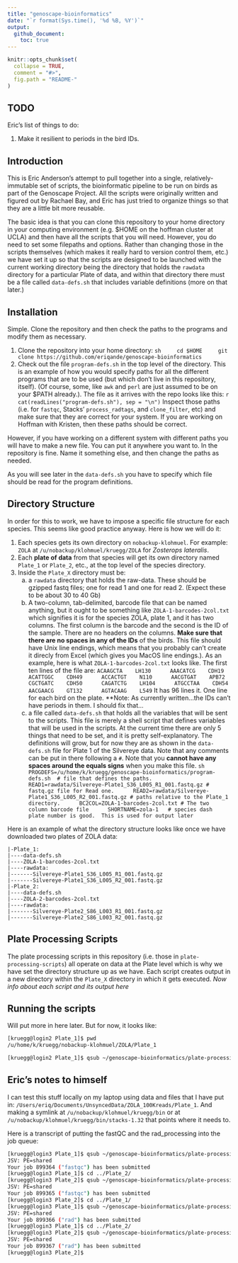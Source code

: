 ```yaml
---
title: "genoscape-bioinformatics"
date: "`r format(Sys.time(), '%d %B, %Y')`"
output: 
  github_document:
    toc: true
---
```


<!-- README.md is generated from README.Rmd. Please edit that file -->

```r
knitr::opts_chunk$set(
  collapse = TRUE,
  comment = "#>",
  fig.path = "README-"
)
```

## TODO
Eric's list of things to do:

1. Make it resilient to periods in the bird IDs.


## Introduction 

This is Eric Anderson's attempt to pull together into a single, relatively-immutable
set of scripts, the bioinformatic pipeline to be run on 
birds as part of the Genoscape Project.  All the scripts were originally written and figured out
by Rachael Bay, and Eric has just tried to organize things so that they are a little
bit more reusable.

The basic idea is that you can clone this repository to your home directory in your
computing environment (e.g. $HOME on the hoffman cluster at UCLA) and then have all the
scripts that you will need.  However, you do need to set some filepaths and options.
Rather than changing those in the scripts themselves (which makes it really hard to version
control them, etc.) we have set it up so that the scripts are designed to be launched with
the current working directory being the directory that holds the `rawdata` directory for 
a particular Plate of data, and within that directory there must be a file called `data-defs.sh`
that includes variable definitions (more on that later.)

## Installation

Simple.  Clone the repository and then check the paths to the programs and modify them as necessary.

1. Clone the repository into your home directory:
    ```sh
    cd $HOME
    git clone https://github.com/eriqande/genoscape-bioinformatics
    ```
2. Check out the file `program-defs.sh` in the top level of the directory.  This is an example of how you would
specify paths for all the different programs that are to be used (but which don't live in this repository, itself). 
(Of course, some, like `awk` and `perl` are just
assumed to be on your $PATH already.).  The file as it arrives with the repo looks like this:
    ```r
    cat(readLines("program-defs.sh"), sep = "\n")
    ```
Inspect those paths (i.e. for `fastqc`, Stacks' `process_radtags`, and `clone_filter`, etc) and make sure that 
they are correct for your system. If you are working on Hoffman with Kristen, then these paths should be
correct.  

However, if you have working on a different system with different paths you will have to make a new file.  You can put it
anywhere you want to.  In the repository is fine.  Name it something else, and then change the paths as needed.

As you will see later in the `data-defs.sh` you have to specify which file should be read for the program definitions.


## Directory Structure

In order for this to work, we have to impose a specific file structure for each 
species.  This seems like good practice anyway.  Here is how we will do it:

1. Each species gets its own directory on `nobackup-klohmuel`.  For example: `ZOLA` at 
`/u/nobackup/klohmuel/kruegg/ZOLA` for _Zosterops lateralis_.
2. Each **plate of data** from that species will get its own directory named `Plate_1` or `Plate_2`, etc.,
at the top level of the species directory.  
3. Inside the `Plate_X` directory must be:
    a) a `rawdata` directory that holds the raw-data.  These should be gzipped fastq files; one for 
    read 1 and one for read 2.  (Expect these to be about 30 to 40 Gb)
    b) A two-column, tab-delimited, barcode file that can be named anything, but it ought to be something like `ZOLA-1-barcodes-2col.txt`
    which signifies it is for the species ZOLA, plate 1, and it has two columns.  The first column is the barcode
    and the second is the ID of the sample.  There are no headers on the columns. **Make sure that there are no 
    spaces in any of the IDs** of the birds.  This file should have Unix line endings, which means that you probably
    can't create it direcly from Excel (which gives you MacOS line endings.). As an example, here is what
    `ZOLA-1-barcodes-2col.txt` looks like. The first ten lines of the file are:
        ```
        ACAAGCTA	LH130
        AAACATCG	CDH19
        ACATTGGC	CDH49
        ACCACTGT	N110
        AACGTGAT	APB72
        CGCTGATC	CDH50
        CAGATCTG	LH104
        ATGCCTAA	CDH54
        AACGAACG	GT132
        AGTACAAG	L549
        ```
    It has 96 lines it.  One line for each bird on the plate.  **Note: As currently written...the IDs can't
    have periods in them.  I should fix that...
    c) a file called `data-defs.sh` that holds all the variables that will be sent to the scripts.  This file
    is merely a shell script that defines variables that will be used in the scripts. At the current
    time there are only 5 things that need to be set, and it is pretty self-explanatory. 
    The definitions will grow, but for now they are as shown in the `data-defs.sh` file for Plate 1 of the 
    Silvereye data.  Note that any comments can be put in there following a `#`. Note that 
    you **cannot have any spaces around the equals signs** when you make this file.
        ```sh
        PROGDEFS=/u/home/k/kruegg/genoscape-bioinformatics/program-defs.sh  # file that defines the paths. 
        READ1=rawdata/Silvereye-Plate1_S36_L005_R1_001.fastq.gz # fastq.gz file for Read one.
        READ2=rawdata/Silvereye-Plate1_S36_L005_R2_001.fastq.gz # paths relative to the Plate_1 directory.
        BC2COL=ZOLA-1-barcodes-2col.txt # The two column barcode file
        SHORTNAME=zola-1   # species dash plate number is good.  This is used for output later  
        ```
    
Here is an example of what the directory structure looks like once we have downloaded two plates
of ZOLA data:
```
|-Plate_1:
|----data-defs.sh
|----ZOLA-1-barcodes-2col.txt
|----rawdata:
|-------Silvereye-Plate1_S36_L005_R1_001.fastq.gz
|-------Silvereye-Plate1_S36_L005_R2_001.fastq.gz
|-Plate_2:
|----data-defs.sh
|----ZOLA-2-barcodes-2col.txt
|----rawdata:
|-------Silvereye-Plate2_S86_L003_R1_001.fastq.gz
|-------Silvereye-Plate2_S86_L003_R2_001.fastq.gz
```

## Plate Processing Scripts
The plate processing scripts in this repository (i.e. those in `plate-processing-scripts`)  all operate on
data at the Plate level which is why we have set the directory structure up as we have.  Each
script creates output in a new directory within the `Plate_X` directory in which it gets 
executed. _Now info about each script and its output here_



## Running the scripts

Will put more in here later.  But for now, it looks like:
```sh
[kruegg@login2 Plate_1]$ pwd
/u/home/k/kruegg/nobackup-klohmuel/ZOLA/Plate_1

[kruegg@login2 Plate_1]$ qsub ~/genoscape-bioinformatics/plate-processing-scripts/01-fastqc.sh 
```

## Eric's notes to himself

I can test this stuff locally on my laptop using data and files that I have put in: `/Users/eriq/Documents/UnsyncedData/ZOLA_100Kreads/Plate_1`.  And making a symlink at
`/u/nobackup/klohmuel/kruegg/bin` or at `/u/nobackup/klohmuel/kruegg/bin/stacks-1.32` that
points where it needs to.


Here is a transcript of putting the fastQC and the rad_processing into the job queue:
```sh
[kruegg@login3 Plate_1]$ qsub ~/genoscape-bioinformatics/plate-processing-scripts/01-fastqc.sh 
JSV: PE=shared
Your job 899364 ("fastqc") has been submitted
[kruegg@login3 Plate_1]$ cd ../Plate_2/
[kruegg@login3 Plate_2]$ qsub ~/genoscape-bioinformatics/plate-processing-scripts/01-fastqc.sh 
JSV: PE=shared
Your job 899365 ("fastqc") has been submitted
[kruegg@login3 Plate_2]$ cd ../Plate_1/
[kruegg@login3 Plate_1]$ qsub ~/genoscape-bioinformatics/plate-processing-scripts/02-rad-process.sh 
JSV: PE=shared
Your job 899366 ("rad") has been submitted
[kruegg@login3 Plate_1]$ cd ../Plate_2/
[kruegg@login3 Plate_2]$ qsub ~/genoscape-bioinformatics/plate-processing-scripts/02-rad-process.sh 
JSV: PE=shared
Your job 899367 ("rad") has been submitted
[kruegg@login3 Plate_2]$ 
```